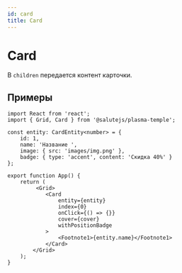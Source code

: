 ```yaml
---
id: card
title: Card
---
```



# Card
<Description name="Card" />
<PropsTable name="Card" />
<StorybookLink name="Card" />

В `children` передается контент карточки.

## Примеры

```tsx
import React from 'react';
import { Grid, Card } from '@salutejs/plasma-temple';

const entity: CardEntity<number> = {
    id: 1,
    name: 'Название ',
    image: { src: 'images/img.png' },
    badge: { type: 'accent', content: 'Скидка 40%' }
};

export function App() {
    return (
         <Grid>
            <Card
                entity={entity}
                index={0}
                onClick={() => {}}
                cover={cover}
                withPositionBadge
            >
                <Footnote1>{entity.name}</Footnote1>
            </Card>
        </Grid>
    );
}
```
